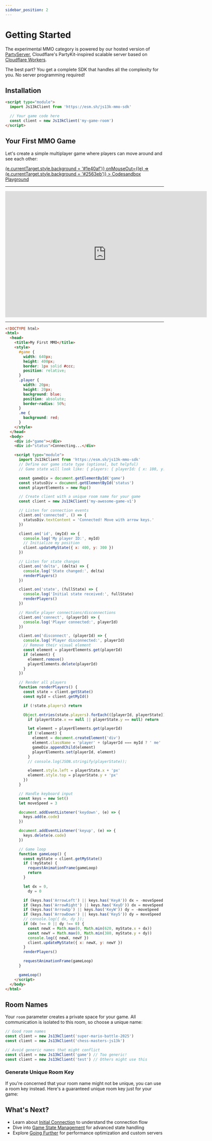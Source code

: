 ```yaml
---
sidebar_position: 2
---
```



# Getting Started

The experimental MMO category is powered by our hosted version of [PartyServer](https://www.npmjs.com/package/partyserver), Cloudflare's PartyKit-inspired scalable server based on [Cloudflare Workers](https://developers.cloudflare.com/workers/).

The best part? You get a complete SDK that handles all the complexity for you. No server programming required!

## Installation

```html
<script type="module">
  import Js13kClient from 'https://esm.sh/js13k-mmo-sdk'

  // Your game code here
  const client = new Js13kClient('my-game-room')
</script>
```

## Your First MMO Game

Let's create a simple multiplayer game where players can move around and see each other:

<div style={{ display: 'flex', justifyContent: 'flex-start', marginBottom: 16 }}>
  <a
    href="https://codesandbox.io/p/sandbox/jmfms6"
    target="_blank"
    style={{
      display: 'inline-flex',
      alignItems: 'center',
      justifyContent: 'center',
      padding: '8px 16px',
      background: '#2563eb',
      color: '#fff',
      borderRadius: '6px',
      textDecoration: 'none',
      fontWeight: 600,
      fontSize: '15px',
      height: '38px',
      lineHeight: 1,
      transition: 'background 0.2s',
    }}
    onMouseOver={(e) => (e.currentTarget.style.background = '#1e40af')}
    onMouseOut={(e) => (e.currentTarget.style.background = '#2563eb')}
  >
    <span>Codesandbox Playground</span>
  </a>
</div>

---

<iframe
  width="640"
  height="400"
  src="https://www.youtube.com/embed/iq8yZbFNuJw"
  title="YouTube video player"
  frameBorder="0"
  allow="accelerometer; autoplay; clipboard-write; encrypted-media; gyroscope; picture-in-picture; web-share"
  allowFullScreen
></iframe>

---

```html
<!DOCTYPE html>
<html>
  <head>
    <title>My First MMO</title>
    <style>
      #game {
        width: 640px;
        height: 400px;
        border: 1px solid #ccc;
        position: relative;
      }
      .player {
        width: 20px;
        height: 20px;
        background: blue;
        position: absolute;
        border-radius: 50%;
      }
      .me {
        background: red;
      }
    </style>
  </head>
  <body>
    <div id="game"></div>
    <div id="status">Connecting...</div>

    <script type="module">
      import Js13kClient from 'https://esm.sh/js13k-mmo-sdk'
      // Define our game state type (optional, but helpful)
      // Game state will look like: { players: { playerId: { x: 100, y: 200 } } }

      const gameDiv = document.getElementById('game')
      const statusDiv = document.getElementById('status')
      const playerElements = new Map()

      // Create client with a unique room name for your game
      const client = new Js13kClient('my-awesome-game-v1')

      // Listen for connection events
      client.on('connected', () => {
        statusDiv.textContent = 'Connected! Move with arrow keys.'
      })

      client.on('id', (myId) => {
        console.log('My player ID:', myId)
        // Initialize my position
        client.updateMyState({ x: 400, y: 300 })
      })

      // Listen for state changes
      client.on('delta', (delta) => {
        console.log('State changed:', delta)
        renderPlayers()
      })

      client.on('state', (fullState) => {
        console.log('Initial state received:', fullState)
        renderPlayers()
      })

      // Handle player connections/disconnections
      client.on('connect', (playerId) => {
        console.log('Player connected:', playerId)
      })

      client.on('disconnect', (playerId) => {
        console.log('Player disconnected:', playerId)
        // Remove their visual element
        const element = playerElements.get(playerId)
        if (element) {
          element.remove()
          playerElements.delete(playerId)
        }
      })

      // Render all players
      function renderPlayers() {
        const state = client.getState()
        const myId = client.getMyId()

        if (!state.players) return

        Object.entries(state.players).forEach(([playerId, playerState]) => {
          if (playerState.x == null || playerState.y == null) return

          let element = playerElements.get(playerId)
          if (!element) {
            element = document.createElement('div')
            element.className = 'player' + (playerId === myId ? ' me' : '')
            gameDiv.appendChild(element)
            playerElements.set(playerId, element)
          }
          // console.log(JSON.stringify(playerState));

          element.style.left = playerState.x + 'px'
          element.style.top = playerState.y + 'px'
        })
      }

      // Handle keyboard input
      const keys = new Set()
      let moveSpeed = 3

      document.addEventListener('keydown', (e) => {
        keys.add(e.code)
      })

      document.addEventListener('keyup', (e) => {
        keys.delete(e.code)
      })

      // Game loop
      function gameLoop() {
        const myState = client.getMyState()
        if (!myState) {
          requestAnimationFrame(gameLoop)
          return
        }

        let dx = 0,
          dy = 0

        if (keys.has('ArrowLeft') || keys.has('KeyA')) dx = -moveSpeed
        if (keys.has('ArrowRight') || keys.has('KeyD')) dx = moveSpeed
        if (keys.has('ArrowUp') || keys.has('KeyW')) dy = -moveSpeed
        if (keys.has('ArrowDown') || keys.has('KeyS')) dy = moveSpeed
        // console.log({ dx, dy });
        if (dx !== 0 || dy !== 0) {
          const newX = Math.max(0, Math.min(620, myState.x + dx))
          const newY = Math.max(0, Math.min(380, myState.y + dy))
          console.log({ newX, newY })
          client.updateMyState({ x: newX, y: newY })
        }
        renderPlayers()

        requestAnimationFrame(gameLoop)
      }

      gameLoop()
    </script>
  </body>
</html>
```

## Room Names

Your `room` parameter creates a private space for your game. All communication is isolated to this room, so choose a unique name:

```js
// Good room names
const client = new Js13kClient('super-mario-battle-2025')
const client = new Js13kClient('chess-masters-js13k')

// Avoid generic names that might conflict
const client = new Js13kClient('game') // Too generic!
const client = new Js13kClient('test') // Others might use this
```

### Generate Unique Room Key

If you're concerned that your room name might not be unique, you can use a room key instead. Here's a guaranteed unique room key just for your game:

<UUIDGenerator />

## What's Next?

- Learn about [Initial Connection](./initial-connection.md) to understand the connection flow
- Dive into [Game State Management](./game-state.md) for advanced state handling
- Explore [Going Further](./going-further.md) for performance optimization and custom servers
